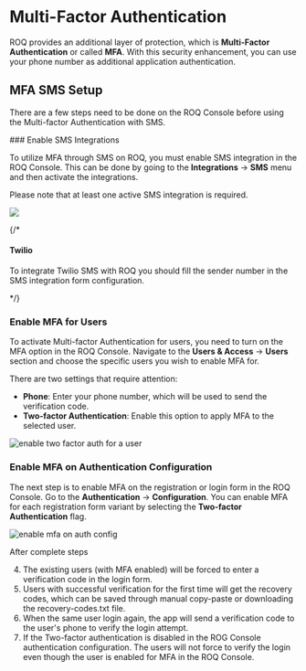 
# Multi-Factor Authentication

ROQ provides an additional layer of protection, which is **Multi-Factor Authentication** or called **MFA**. With this security enhancement, you can use your phone number as additional application authentication.

## MFA SMS Setup

There are a few steps need to be done on the ROQ Console before using the Multi-factor Authentication with SMS.

<Steps>
### Enable SMS Integrations

To utilize MFA through SMS on ROQ, you must enable SMS integration in the ROQ Console. This can be done by going to the **Integrations** → **SMS** menu and then activate the integrations. 

<Callout type="info">
Please note that at least one active SMS integration is required.
</Callout>

![](/mfa-enable-sms-integration.png)

{/*
#### Twilio

To integrate Twilio SMS with ROQ you should  fill the sender number in the SMS integration form configuration.

*/}

### Enable MFA for Users

To activate Multi-factor Authentication for users, you need to turn on the MFA option in the ROQ Console. Navigate to the **Users & Access** → **Users** section and choose the specific users you wish to enable MFA for.

There are two settings that require attention:

- **Phone**: Enter your phone number, which will be used to send the verification code.
- **Two-factor Authentication**: Enable this option to apply MFA to the selected user.

![enable two factor auth for a user](/mfa-enable-user-two-factor-auth.png)


### Enable MFA on Authentication Configuration

The next step is to enable MFA on the registration or login form in the ROQ Console. Go to the **Authentication** → **Configuration**. You can enable MFA for each registration form variant by selecting the **Two-factor Authentication** flag.

![enable mfa on auth config](/mfa-enable-auth-configuration.png)

</Steps>

After complete steps 

4. The existing users (with MFA enabled) will be forced to enter a verification code in the login form.
5. Users with successful verification for the first time will get the recovery codes, which can be saved through manual copy-paste or downloading the recovery-codes.txt file.
6. When the same user login again, the app will send a verification code to the user's phone to verify the login attempt.
7. If the Two-factor authentication is disabled in the ROG Console authentication configuration. The users will not force to verify the login even though the user is enabled for MFA in the ROQ Console.

